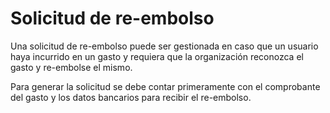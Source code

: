 
# Solicitud de re-embolso

Una solicitud de re-embolso puede ser gestionada en caso que un usuario haya incurrido en un gasto y requiera que la organización reconozca el gasto y re-embolse el mismo.

Para generar la solicitud se debe contar primeramente con el comprobante del gasto y los datos bancarios para recibir el re-embolso.

<ReactPlayer playing={false} controls url="https://youtu.be/4bPyobPZa_s" />
